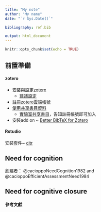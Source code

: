 ```yaml
---
title: "My note"
author: "My name"
date: "`r Sys.Date()`"

bibliography: ref.bib

output: html_document
---
```


```r
knitr::opts_chunk$set(echo = TRUE)
```

## 前置準備

#### zotero

- [安裝與設定zotero](https://youtu.be/h3_-T22xagQ)
  - [建議設定](https://youtu.be/h3_-T22xagQ)
- [註冊zotero雲端帳號](https://youtu.be/wSfFFc_ZOCU)
- [使用共享書目資料](https://youtu.be/ASt37BOgjjA)
  - [實驗室共享書目](https://www.zotero.org/groups/331808/TCU_LCP_LAB)，告知註冊帳號即可加入

- 安裝add on ~ [Better BibTeX for Zotero](https://retorque.re/zotero-better-bibtex/)

#### Rstudio

安裝套件~
[citr](https://github.com/crsh/citr)


## Need for cognition

創建者： @cacioppoNeedCognition1982 and @cacioppoEfficientAssessmentNeed1984

## Need for cognitive closure



#### 參考文獻